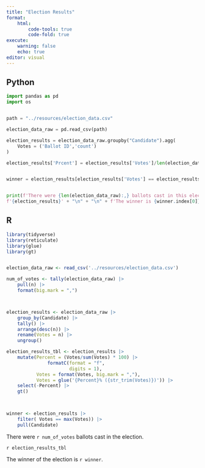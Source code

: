 ```yaml
---
title: "Election Results"
format: 
    html:
        code-tools: true
        code-fold: true
execute: 
    warning: false
    echo: true
editor: visual
---
```


::: panel-tabset
## Python

```python

import pandas as pd
import os


path = "../resources/election_data.csv"

election_data_raw = pd.read_csv(path)

election_results = election_data_raw.groupby("Candidate").agg(
    Votes = ('Ballot ID','count')
)

election_results['Prcent'] = election_results['Votes']/len(election_data_raw) * 100


winner = election_results[election_results['Votes'] == election_results['Votes'].max()]


print(f'There were {len(election_data_raw):,} ballots cast in this election.' + "\n" + "\n" +
f'{election_results}' + "\n" + "\n" + f'The winner is {winner.index[0]}.')
```

## R

```r

library(tidyverse)
library(reticulate)
library(glue)
library(gt)


election_data_raw <- read_csv('../resources/election_data.csv')

num_of_votes <- tally(election_data_raw) |> 
    pull(n) |> 
    format(big.mark = ",")



election_results <- election_data_raw |>  
    group_by(Candidate) |> 
    tally() |> 
    arrange(desc(n)) |> 
    rename(Votes = n) |> 
    ungroup() 

election_results_tbl <- election_results |> 
    mutate(Percent = (Votes/sum(Votes) * 100) |>
               formatC(format = "f", 
                       digits = 1),
           Votes = format(Votes, big.mark = ","),
           Votes = glue('{Percent}% ({str_trim(Votes)})')) |>
    select(-Percent) |> 
    gt()
    


winner <- election_results |>
    filter( Votes == max(Votes)) |> 
    pull(Candidate)
```

There were `r num_of_votes` ballots cast in the election.

`r election_results_tbl`

The winner of the election is `r winner`.
:::
